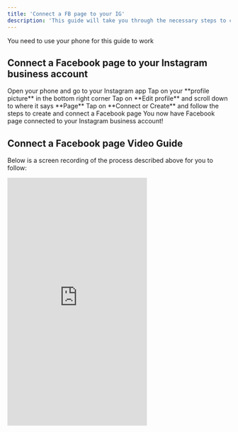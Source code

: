 ```yaml
---
title: 'Connect a FB page to your IG'
description: 'This guide will take you through the necessary steps to create and connect a Facebook page to your Instagram business account'
---
```


<Note>You need to use your phone for this guide to work</Note>

## Connect a Facebook page to your Instagram business account

<Steps>
  <Step title="Step One">
    Open your phone and go to your Instagram app 
  </Step>
  <Step title="Step Two">
    Tap on your **profile picture** in the bottom right corner
  </Step>
  <Step title="Step Three">
    Tap on **Edit profile** and scroll down to where it says **Page**
  </Step>
  <Step title="Step Four">
    Tap on **Connect or Create** and follow the steps to create and connect a Facebook page
  </Step>
  <Step title="Congratulation 🎉🎉🎉">
    You now have Facebook page connected to your Instagram business account!
  </Step>
</Steps>

## Connect a Facebook page Video Guide
Below is a screen recording of the process described above for you to follow:
<Frame>
  <iframe
    width="315"
    height="560"
    src="https://www.youtube.com/embed/bY_QVsO6uBM"
    title="YouTube video player"
    frameborder="0"
    allow="accelerometer; autoplay; clipboard-write; encrypted-media; gyroscope; picture-in-picture"
    allowfullscreen
></iframe>
</Frame>